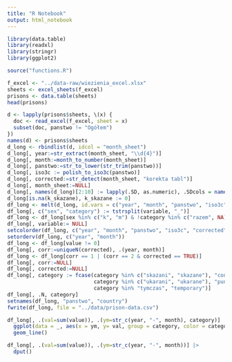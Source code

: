 ```yaml
---
title: "R Notebook"
output: html_notebook
---
```


```r
library(data.table)
library(readxl)
library(stringr)
library(ggplot2)
```

```r
source("functions.R")
```

```r
f_excel <- "../data-raw/wiezienia_excel.xlsx"
sheets <- excel_sheets(f_excel)
prisons <- data.table(sheets)
head(prisons)
```

```r
d <- lapply(prisons$sheets, \(x) {
  doc <- read_excel(f_excel, sheet = x)
  subset(doc, panstwo != "Ogółem")
})
names(d) <- prisons$sheets
d_long <- rbindlist(d, idcol = "month_sheet")
d_long[, year:=str_extract(month_sheet, "\\d{4}")]
d_long[, month:=month_to_number(month_sheet)]
d_long[, panstwo:=str_to_lower(str_trim(panstwo))]
d_long[, iso3c := polish_to_iso3c(panstwo)]
d_long[, corrected:=str_detect(month_sheet, "korekta tabl")]
d_long[, month_sheet:=NULL]
d_long[, names(d_long)[2:10] := lapply(.SD, as.numeric), .SDcols = names(d_long)[2:10]]
d_long[is.na(k_skazane), k_skazane := 0]
df_long <- melt(d_long, id.vars = c("year", "month", "panstwo", "iso3c", "corrected"))
df_long[, c("sex", "category") := tstrsplit(variable, "_")]
df_long <- df_long[sex %in% c("k", "m") & !category %in% c("razem", NA)]
df_long[, variable:= NULL]
setcolorder(df_long, c("year", "month", "panstwo", "iso3c", "corrected", "sex", "category"))
setorderv(df_long, c("year", "month"))
df_long <- df_long[value != 0]
df_long[, corr:=uniqueN(corrected), .(year, month)]
df_long <- df_long[corr == 1 | (corr == 2 & corrected == TRUE)]
df_long[, corr:=NULL]
df_long[, corrected:=NULL]
df_long[, category := fcase(category %in% c("skazani", "skazane"), "convicted", 
                            category %in% c("ukarani", "ukarane"), "punished",
                            category %in% "tymczas", "temporary")]
df_long[, .N, category]
setnames(df_long, "panstwo", "country")
fwrite(df_long, file = "../data/prison-data.csv")
```

```r
df_long[, .(val=sum(value)), .(ym=str_c(year, "-", month), category)] |>
  ggplot(data = _, aes(x = ym, y= val, group = category, color = category)) +
  geom_line()

df_long[, .(val=sum(value)), .(ym=str_c(year, "-", month))] |>
  dput()
```

